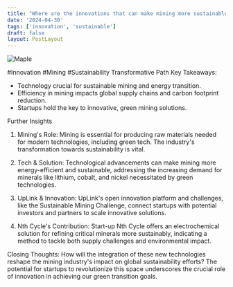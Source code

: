 ```yaml
---
title: "Where are the innovations that can make mining more sustainable?"
date: '2024-04-30'
tags: ['innovation', 'sustainable']
draft: false
layout: PostLayout
---
```


<div className="flex justify-center">
<div className="my-1 w-full px-2 xl:my-1 xl:w-1/2 xl:px-2">
    <img src="https://img.youtube.com/vi/zbxJ1Uf_JNs/0.jpg" alt="Maple" className="mx-auto h-58 w-auto" />
</div>
</div>

#Innovation #Mining #Sustainability Transformative Path
Key Takeaways:
- Technology crucial for sustainable mining and energy transition.
- Efficiency in mining impacts global supply chains and carbon footprint reduction.
- Startups hold the key to innovative, green mining solutions.

Further Insights
1. Mining's Role:
Mining is essential for producing raw materials needed for modern technologies, including green tech. The industry's transformation towards sustainability is vital.

2. Tech & Solution:
Technological advancements can make mining more energy-efficient and sustainable, addressing the increasing demand for minerals like lithium, cobalt, and nickel necessitated by green technologies.

3. UpLink & Innovation:
UpLink's open innovation platform and challenges, like the Sustainable Mining Challenge, connect startups with potential investors and partners to scale innovative solutions.

4. Nth Cycle's Contribution:
Start-up Nth Cycle offers an electrochemical solution for refining critical minerals more sustainably, indicating a method to tackle both supply challenges and environmental impact.

Closing Thoughts:
How will the integration of these new technologies reshape the mining industry's impact on global sustainability efforts? The potential for startups to revolutionize this space underscores the crucial role of innovation in achieving our green transition goals.
